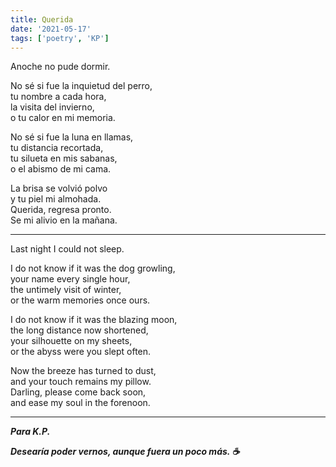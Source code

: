 ```yaml
---
title: Querida
date: '2021-05-17'
tags: ['poetry', 'KP']
---
```


<div className="italic">

Anoche no pude dormir.<br/>

No sé si fue la inquietud del perro,<br/>
tu nombre a cada hora,<br/>
la visita del invierno,<br/>
o tu calor en mi memoria.<br/>

No sé si fue la luna en llamas, <br/>
tu distancia recortada, <br/>
tu silueta en mis sabanas, <br/>
o el abismo de mi cama. <br/>

La brisa se volvió polvo <br/>
y tu piel mi almohada. <br/>
Querida, regresa pronto. <br/>
Se mi alivio en la mañana.

</div>

***

<div className="italic">

Last night I could not sleep.<br/>

I do not know if it was the dog growling, <br/>
your name every single hour, <br/>
the untimely visit of winter, <br/>
or the warm memories once ours. <br/>

I do not know if it was the blazing moon, <br/>
the long distance now shortened, <br/>
your silhouette on my sheets, <br/>
or the abyss were you slept often. <br/>

Now the breeze has turned to dust, <br/>
and your touch remains my pillow. <br/>
Darling, please come back soon, <br/>
and ease my soul in the forenoon.<br/>

</div>

***

***Para K.P.***

***Desearía poder vernos, aunque fuera un poco más. ☕***